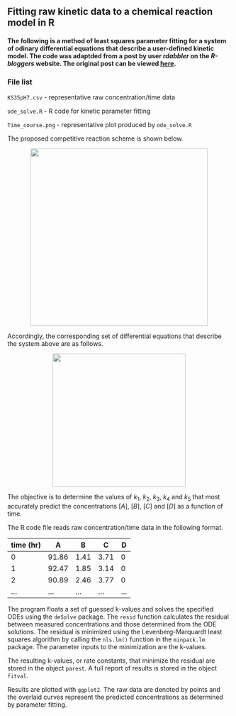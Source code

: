 ## Fitting raw kinetic data to a chemical reaction model in R

#### The following is a method of least squares parameter fitting for a system of odinary differential equations that describe a user-defined kinetic model. The code was adaptded from a post by user *rdabbler* on the *R-bloggers* website. The original post can be viewed **[here](http://www.r-bloggers.com/learning-r-parameter-fitting-for-models-involving-differential-equations/).** 

### File list

`KS35pH7.csv` - representative raw concentration/time data

`ode_solve.R` - R code for kinetic parameter fitting

`Time_course.png` - representative plot produced by `ode_solve.R`

The proposed competitive reaction scheme is shown below.

<p align="center">
  <img src="comp_kinetics.png" width="400" height="400" />
</p>

Accordingly, the corresponding set of differential equations that describe the system above are as follows.

<p align="center">
  <img src="equations.png" width="300" height="300" />
</p>

The objective is to determine the values of $k_1$, $k_2$, $k_3$, $k_4$ and $k_5$ that most accurately predict the concentrations $[A]$, $[B]$, $[C]$ and $[D]$ as a function of time.

The R code file reads raw concentration/time data in the following format.

time (hr) | A | B | C | D 
--- | --- | --- | --- | --- 
0 | 91.86 | 1.41 | 3.71 | 0 
1 | 92.47 | 1.85 | 3.14 | 0
2 | 90.89 | 2.46 | 3.77 | 0
... | ... | ... | ... | ...

The program floats a set of guessed k-values and solves the specified ODEs using the `deSolve` package. The `resid` function calculates the residual between measured concentrations and those determined from the ODE solutions. The residual is minimized using the Levenberg-Marquardt least squares algorithm by calling the `nls.lm()` function in the `minpack.lm` package. The parameter inputs to the minimization are the k-values. 

The resulting k-values, or rate constants, that minimize the residual are stored in the object `parest`. A full report of results is stored in the object `fitval`.

Results are plotted with `ggplot2`. The raw data are denoted by points and the overlaid curves represent the predicted concentrations as determined by parameter fitting.


